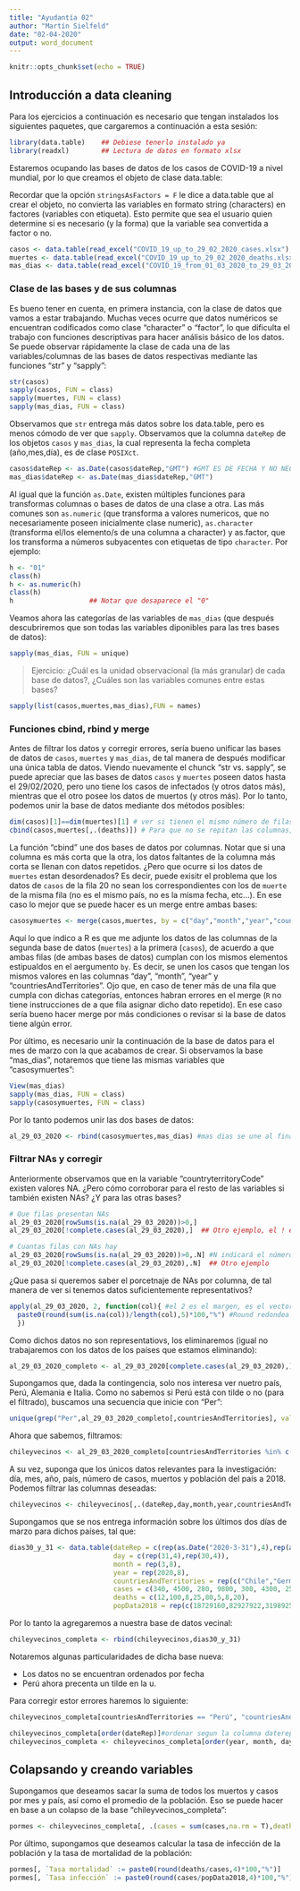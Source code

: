 ```yaml
---
title: "Ayudantía 02"
author: "Martín Sielfeld"
date: "02-04-2020"
output: word_document
---
```


```r
knitr::opts_chunk$set(echo = TRUE)
```

## Introducción a data cleaning
Para los ejercicios a continuación es necesario que tengan instalados los siguientes paquetes, que cargaremos a continuación a esta sesión:

```r
library(data.table)    ## Debiese tenerlo instalado ya
library(readxl)        ## Lectura de datos en formato xlsx
```

Estaremos ocupando las bases de datos de los casos de COVID-19 a nivel mundial, por lo que creamos el objeto de clase data.table:

Recordar que la opción `stringsAsFactors = F` le dice a data.table que al crear el objeto, no convierta las variables en formato string (characters) en factores (variables con etiqueta). Esto permite que sea el usuario quien determine si es necesario (y la forma) que la variable sea convertida a factor o no.

```r
casos <- data.table(read_excel("COVID_19_up_to_29_02_2020_cases.xlsx"),stringsAsFactors = F) #F es para que no me asigne valor numerico a otra categoria
muertes <- data.table(read_excel("COVID_19_up_to_29_02_2020_deaths.xlsx"),stringsAsFactors = F)
mas_dias <- data.table(read_excel("COVID_19_from_01_03_2020_to_29_03_2020_all.xlsx"),stringsAsFactors = F)
```

### Clase de las bases y de sus columnas
Es bueno tener en cuenta, en primera instancia, con la clase de datos que vamos a estar trabajando. Muchas veces ocurre que datos numéricos se encuentran codificados como clase "character" o "factor", lo que dificulta el trabajo con funciones descriptivas para hacer análisis básico de los datos. Se puede observar rápidamente la clase de cada una de las variables/columnas de las bases de datos respectivas mediante las funciones "str" y "sapply":

```r
str(casos)
sapply(casos, FUN = class)
sapply(muertes, FUN = class)
sapply(mas_dias, FUN = class)
```

Observamos que `str` entrega más datos sobre los data.table, pero es menos cómodo de ver que `sapply`. Observamos que la columna `dateRep` de los objetos `casos` y `mas_dias`, la cual representa la fecha completa (año,mes,día), es de clase `POSIXct`. 

```r
casos$dateRep <- as.Date(casos$dateRep,"GMT") #GMT ES DE FECHA Y NO NECESARIAMENTE DE HORA
mas_dias$dateRep <- as.Date(mas_dias$dateRep,"GMT")
```

Al igual que la función `as.Date`, existen múltiples funciones para transformas columnas o bases de datos de una clase a otra. Las más comunes son `as.numeric` (que transforma a valores numericos, que no necesariamente poseen inicialmente clase numeric), `as.character` (transforma el/los elemento/s de una columna a character) y as.factor, que los transforma a números subyacentes con etiquetas de tipo `character`. Por ejemplo:

```r
h <- "01"
class(h)
h <- as.numeric(h)
class(h)
h                   ## Notar que desaparece el "0"
```

Veamos ahora las categorías de las variables de `mas_dias` (que después descubriremos que son todas las variables diponibles para las tres bases de datos):

```r
sapply(mas_dias, FUN = unique)
```

> Ejercicio: ¿Cuál es la unidad observacional (la más granular) de cada base de datos?, ¿Cuáles son las variables comunes entre estas bases?

```r
sapply(list(casos,muertes,mas_dias),FUN = names)
```
### Funciones cbind, rbind y merge
Antes de filtrar los datos y corregir errores, sería bueno unificar las bases de datos de `casos`, `muertes` y `mas_dias`, de tal manera de después modificar una única tabla de datos. Viendo nuevamente el chunck "str vs. sapply", se puede apreciar que las bases de datos `casos` y `muertes` poseen datos hasta el 29/02/2020, pero uno tiene los casos de infectados (y otros datos más), mientras que el otro posee los datos de muertos (y otros más). Por lo tanto, podemos unir la base de datos mediante dos métodos posibles:

```r
dim(casos)[1]==dim(muertes)[1] # ver si tienen el mismo número de filas.
cbind(casos,muertes[,.(deaths)]) # Para que no se repitan las columnas, nos quedamos solo con la columna "deaths" de "muertes".
```

La función "cbind" une dos bases de datos por columnas. Notar que si una columna es más corta que la otra, los datos faltantes de la columna más corta se llenan con datos repetidos. ¿Pero que ocurre si los datos de `muertes` estan desordenados? Es decir, puede exisitr el problema que los datos de `casos` de la fila 20 no sean los correspondientes con los de `muerte` de la misma fila (no es el mismo país, no es la misma fecha, etc...). En ese caso lo mejor que se puede hacer es un merge entre ambas bases:

```r
casosymuertes <- merge(casos,muertes, by = c("day","month","year","countriesAndTerritories"), all = T,sort=F) #All me da todos los casos aunque una columna tenga 5 variables y las otras 10 (all.x y all.y son las más específicas)
```

Aquí lo que indico a R es que me adjunte los datos de las columnas de la segunda base de datos (`muertes`) a la primera (`casos`), de acuerdo a que ambas filas (de ambas bases de datos) cumplan con los mismos elementos estipualdos en el aergumento `by`. Es decir, se unen los casos que tengan los mismos valores en las columnas "day", "month", "year" y "countriesAndTerritories". Ojo que, en caso de tener más de una fila que cumpla con dichas categorías, entonces habran errores en el merge (`R` no tiene instrucciones de a que fila asignar dicho dato repetido). En ese caso sería bueno hacer merge por más condiciones o revisar si la base de datos tiene algún error.

Por último, es necesario unir la continuación de la base de datos para el mes de marzo con la que acabamos de crear. Si observamos la base "mas_dias", notaremos que tiene las mismas variables que "casosymuertes":

```r
View(mas_dias)
sapply(mas_dias, FUN = class)
sapply(casosymuertes, FUN = class)
```

Por lo tanto podemos unir las dos bases de datos:

```r
al_29_03_2020 <- rbind(casosymuertes,mas_dias) #mas dias se une al final, creando una base de datos más grande.
```


### Filtrar NAs y corregir 

Anteriormente observamos que en la variable "countryterritoryCode" existen valores NA. ¿Pero cómo corroborar para el resto de las variables si también existen NAs? ¿Y para las otras bases?

```r
# Que filas presentan NAs
al_29_03_2020[rowSums(is.na(al_29_03_2020))>0,]
al_29_03_2020[!complete.cases(al_29_03_2020),]  ## Otro ejemplo, el ! es la negación, por ende me va a dar las que no estan completas

# Cuantas filas con NAs hay
al_29_03_2020[rowSums(is.na(al_29_03_2020))>0,.N] #N indicará el número de filas  
al_29_03_2020[!complete.cases(al_29_03_2020),.N]  ## Otro ejemplo
```

¿Que pasa si queremos saber el porcetnaje de NAs por columna, de tal manera de ver si tenemos datos suficientemente representativos?

```r
apply(al_29_03_2020, 2, function(col){ #el 2 es el margen, es el vector columna para que sea para day,month, etc... sino seria para cada ID, function(col) {}Todo lo que va en la llave va a ser la función a cumplir
  paste0(round(sum(is.na(col))/length(col),5)*100,"%") #Round redondea para que se vea bonito, el "5" es el redondeo, paste0 es para ponerle el %
  })
```

Como dichos datos no son representatiovs, los eliminaremos (igual no trabajaremos con los datos de los países que estamos eliminando):

```r
al_29_03_2020_completo <- al_29_03_2020[complete.cases(al_29_03_2020),] #Datos sin NA, por el complete.cases
```

Supongamos que, dada la contingencia, solo nos interesa ver nuetro país, Perú, Alemania e Italia. Como no sabemos si Perú está con tilde o no (para el filtrado), buscamos una secuencia que inicie con "Per":

```r
unique(grep("Per",al_29_03_2020_completo[,countriesAndTerritories], value = T))
```

Ahora que sabemos, filtramos:

```r
chileyvecinos <- al_29_03_2020_completo[countriesAndTerritories %in% c("Chile","Germany","Peru","Italy"),]
```

A su vez, suponga que los únicos datos relevantes para la investigación: día, mes, año, país, número de casos, muertos y población del país a 2018. Podemos filtrar las columnas deseadas:

```r
chileyvecinos <- chileyvecinos[,.(dateRep,day,month,year,countriesAndTerritories,cases,deaths,popData2018)]
```

Supongamos que se nos entrega información sobre los últimos dos días de marzo para dichos países, tal que:

```r
dias30_y_31 <- data.table(dateRep = c(rep(as.Date("2020-3-31"),4),rep(as.Date("2020-03-30"),4)),
                          day = c(rep(31,4),rep(30,4)),
                          month = rep(3,8),
                          year = rep(2020,8),
                          countriesAndTerritories = rep(c("Chile","Germany","Perú","Italy"),2),
                          cases = c(340, 4500, 280, 9800, 300, 4300, 250, 9500),
                          deaths = c(12,100,8,25,80,5,8,20),
                          popData2018 = rep(c(18729160,82927922,31989256,60431283),4))

```

Por lo tanto la agregaremos a nuestra base de datos vecinal:

```r
chileyvecinos_completa <- rbind(chileyvecinos,dias30_y_31)
```

Notaremos algunas particularidades de dicha base nueva:

- Los datos no se encuentran ordenados por fecha
- Perú ahora precenta un tilde en la u.

Para corregir estor errores haremos lo siguiente:

```r
chileyvecinos_completa[countriesAndTerritories == "Perú", "countriesAndTerritories"] <- "Peru"

chileyvecinos_completa[order(dateRep)]#ordenar segun la columna daterep
chileyvecinos_completa <- chileyvecinos_completa[order(year, month, day)] # Otra alternativa, cambiamos la base de datos
```


## Colapsando y creando variables
Supongamos que deseamos sacar la suma de todos los muertos y casos por mes y país, así como el promedio de la población. Eso se puede hacer en base a un colapso de la base "chileyvecinos_completa":

```r
pormes <- chileyvecinos_completa[, .(cases = sum(cases,na.rm = T),deaths = sum(deaths,na.rm = T), popData2018 = round(mean(popData2018, na.rm = T),0)), by = c("month","countriesAndTerritories")]
```

Por último, supongamos que deseamos calcular la tasa de infección de la población y la tasa de mortalidad de la población:

```r
pormes[, `Tasa mortalidad` := paste0(round(deaths/cases,4)*100,"%")]
pormes[, `Tasa infección` := paste0(round(cases/popData2018,4)*100,"%")]
```
